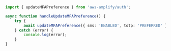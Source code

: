 ```ts
import { updateMFAPreference } from 'aws-amplify/auth';

async function handleUpdateMFAPreference() {
	try {
		await updateMFAPreference({ sms: 'ENABLED', totp: 'PREFERRED' });
	} catch (error) {
		console.log(error);
	}
}
```